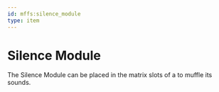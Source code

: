 ```yaml
---
id: mffs:silence_module
type: item
---
```


# Silence Module

The Silence Module can be placed in the matrix slots of a [](@mffs:projector) to muffle its sounds.

<PrefabObtaining />
